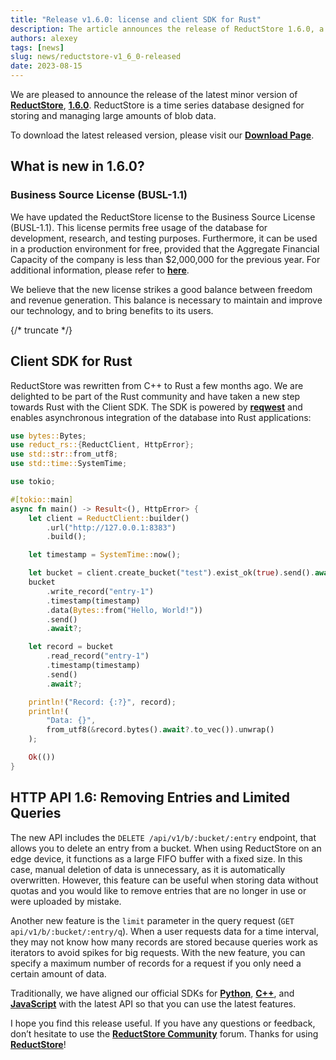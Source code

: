 ```yaml
---
title: "Release v1.6.0: license and client SDK for Rust"
description: The article announces the release of ReductStore 1.6.0, a time-series database designed for managing large amounts of blob data. The update includes a new license, client SDK for Rust, and new features in HTTP API 1.6.0.
authors: alexey
tags: [news]
slug: news/reductstore-v1_6_0-released
date: 2023-08-15
---
```


We are pleased to announce the release of the latest minor version of [**ReductStore**](https://www.reduct.store), [**1.6.0**](https://github.com/reductstore/reductstore/releases/tag/v1.6.0). ReductStore is a time series database designed for storing and managing large amounts of blob data.

To download the latest released version, please visit our [**Download Page**](https://www.reduct.store/download).

## What is new in 1.6.0?

### Business Source License (BUSL-1.1)

We have updated the ReductStore license to the Business Source License (BUSL-1.1). This license permits free usage of the database for development, research, and testing purposes. Furthermore, it can be used in a production environment for free, provided that the Aggregate Financial Capacity of the company is less than $2,000,000 for the previous year. For additional information, please refer to [**here**](https://github.com/reductstore/reductstore/blob/main/LICENSE).

We believe that the new license strikes a good balance between freedom and revenue generation. This balance is necessary to maintain and improve our technology, and to bring benefits to its users.

{/* truncate */}

## Client SDK for Rust

ReductStore was rewritten from C++ to Rust a few months ago. We are delighted to be part of the Rust community and have taken a new step towards Rust with the Client SDK. The SDK is powered by [**reqwest**](https://github.com/seanmonstar/reqwest) and enables asynchronous integration of the database into Rust applications:

```rust
use bytes::Bytes;
use reduct_rs::{ReductClient, HttpError};
use std::str::from_utf8;
use std::time::SystemTime;

use tokio;

#[tokio::main]
async fn main() -> Result<(), HttpError> {
    let client = ReductClient::builder()
        .url("http://127.0.0.1:8383")
        .build();

    let timestamp = SystemTime::now();

    let bucket = client.create_bucket("test").exist_ok(true).send().await?;
    bucket
        .write_record("entry-1")
        .timestamp(timestamp)
        .data(Bytes::from("Hello, World!"))
        .send()
        .await?;

    let record = bucket
        .read_record("entry-1")
        .timestamp(timestamp)
        .send()
        .await?;

    println!("Record: {:?}", record);
    println!(
        "Data: {}",
        from_utf8(&record.bytes().await?.to_vec()).unwrap()
    );

    Ok(())
}
```

## HTTP API 1.6: Removing Entries and Limited Queries

The new API includes the `DELETE /api/v1/b/:bucket/:entry` endpoint, that allows you to delete an entry from a bucket. When using ReductStore on an edge device, it functions as a large FIFO buffer with a fixed size. In this case, manual deletion of data is unnecessary, as it is automatically overwritten. However, this feature can be useful when storing data without quotas and you would like to remove entries that are no longer in use or were uploaded by mistake.

Another new feature is the `limit` parameter in the query request (`GET api/v1/b/:bucket/:entry/q`). When a user requests data for a time interval, they may not know how many records are stored because queries work as iterators to avoid spikes for big requests. With the new feature, you can specify a maximum number of records for a request if you only need a certain amount of data.

Traditionally, we have aligned our official SDKs for [**Python**](https://github.com/reductstore/reduct-py), [**C++**](https://github.com/reductstore/reduct-cpp), and [**JavaScript**](https://github.com/reductstore/reduct-js) with the latest API so that you can use the latest features.

I hope you find this release useful. If you have any questions or feedback, don’t hesitate to use the [**ReductStore Community**](https://community.reduct.store/signup) forum.
Thanks for using [**ReductStore**](https://www.reduct.store/)!
